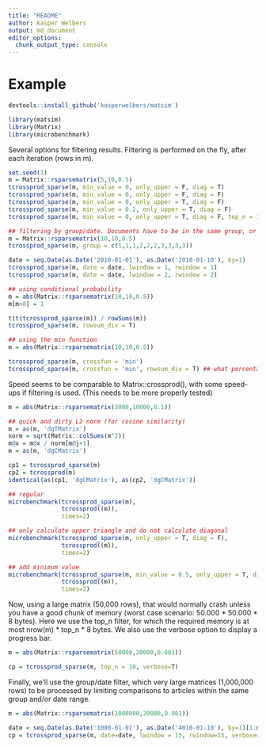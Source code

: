 ```yaml
---
title: "README"
author: Kasper Welbers
output: md_document
editor_options: 
  chunk_output_type: console
---
```


Example
============

```r
devtools::install_github('kasperwelbers/matsim')
```

```r
library(matsim)
library(Matrix)
library(microbenchmark)
```

Several options for filtering results. Filtering is performed on the fly, after each iteration (rows in m).

```r
set.seed(1)
m = Matrix::rsparsematrix(5,10,0.5)
tcrossprod_sparse(m, min_value = 0, only_upper = F, diag = T)
tcrossprod_sparse(m, min_value = 0, only_upper = F, diag = F)
tcrossprod_sparse(m, min_value = 0, only_upper = T, diag = F)
tcrossprod_sparse(m, min_value = 0.2, only_upper = T, diag = F)
tcrossprod_sparse(m, min_value = 0, only_upper = T, diag = F, top_n = 1)

## filtering by group/date. Documents have to be in the same group, or within the given date range
m = Matrix::rsparsematrix(10,10,0.5)
tcrossprod_sparse(m, group = c(1,1,1,2,2,2,3,3,3,3))

date = seq.Date(as.Date('2010-01-01'), as.Date('2010-01-10'), by=1)
tcrossprod_sparse(m, date = date, lwindow = 1, rwindow = 1)
tcrossprod_sparse(m, date = date, lwindow = 2, rwindow = 2)

## using conditional probability
m = abs(Matrix::rsparsematrix(10,10,0.5))
m[m>0] = 1

t(t(tcrossprod_sparse(m)) / rowSums(m))
tcrossprod_sparse(m, rowsum_div = T)

## using the min function
m = abs(Matrix::rsparsematrix(10,10,0.5))

tcrossprod_sparse(m, crossfun = 'min')
tcrossprod_sparse(m, crossfun = 'min', rowsum_div = T) ## what percentage of 
```

Speed seems to be comparable to Matrix::crossprod(), with some speed-ups if filtering is used.
(This needs to be more properly tested)

```r
m = abs(Matrix::rsparsematrix(3000,10000,0.1))

## quick and dirty L2 norm (for cosine similarity)
m = as(m, 'dgTMatrix')
norm = sqrt(Matrix::colSums(m^2))
m@x = m@x / norm[m@j+1]
m = as(m, 'dgCMatrix')

cp1 = tcrossprod_sparse(m)
cp2 = tcrossprod(m)
identical(as(cp1, 'dgCMatrix'), as(cp2, 'dgCMatrix'))

## regular
microbenchmark(tcrossprod_sparse(m),
               tcrossprod((m)),
               times=2)

## only calculate upper triangle and do not calculate diagonal
microbenchmark(tcrossprod_sparse(m, only_upper = T, diag = F),
               tcrossprod((m)),
               times=2)

## add minimum value
microbenchmark(tcrossprod_sparse(m, min_value = 0.5, only_upper = T, diag = F),
               tcrossprod((m)),
               times=2)
```


Now, using a large matrix (50,000 rows), that would normally crash unless you have a good chunk of memory (worst case scenario: 50.000 \* 50.000 \* 8 bytes). Here we use the top_n filter, for which the required memory is at most nrow(m) \* top_n \* 8 bytes. We also use the verbose option to display a progress bar.

```r
m = abs(Matrix::rsparsematrix(50000,20000,0.001))

cp = tcrossprod_sparse(m, top_n = 10, verbose=T)
```

Finally, we'll use the group/date filter, which very large matrices (1,000,000 rows) to be processed by limiting comparisons to articles within the same group and/or date range.  

```r
m = abs(Matrix::rsparsematrix(1000000,20000,0.001))

date = seq.Date(as.Date('1000-01-01'), as.Date('4010-01-10'), by=1)[1:nrow(m)] ## just to make 1,000,000 days
cp = tcrossprod_sparse(m, date=date, lwindow = 15, rwindow=15, verbose=T)
```

